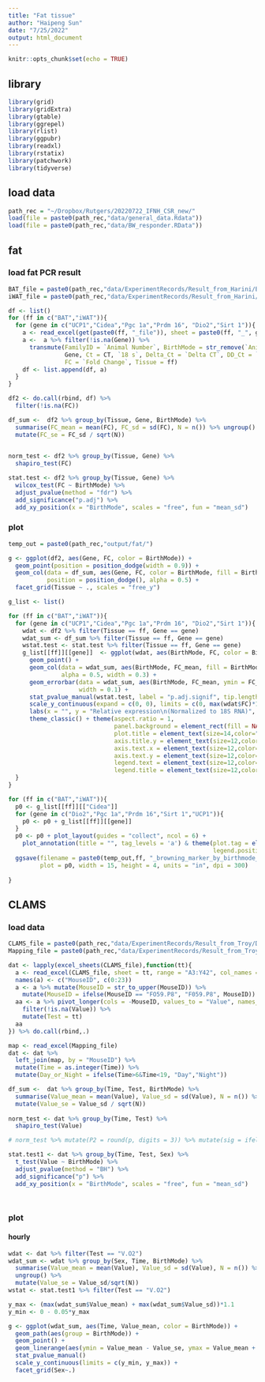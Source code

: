 ```yaml
---
title: "Fat tissue"
author: "Haipeng Sun"
date: "7/25/2022"
output: html_document
---
```


```r
knitr::opts_chunk$set(echo = TRUE)
```

## library
```r
library(grid)
library(gridExtra)
library(gtable)
library(ggrepel)
library(rlist)
library(ggpubr)
library(readxl)
library(rstatix)
library(patchwork)
library(tidyverse)
```

## load data
```r
path_rec = "~/Dropbox/Rutgers/20220722_IFNH_CSR_new/"
load(file = paste0(path_rec,"data/general_data.Rdata"))
load(file = paste0(path_rec,"data/BW_responder.RData"))
```

## fat
### load fat PCR result
```r
BAT_file = paste0(path_rec,"data/ExperimentRecords/Result_from_Harini/BAT qPCR_New spls_11112021.xlsx")
iWAT_file = paste0(path_rec,"data/ExperimentRecords/Result_from_Harini/iWAT qPCR_New spls_11112021.xlsx")

df <- list()
for (ff in c("BAT","iWAT")){
  for (gene in c("UCP1","Cidea","Pgc 1a","Prdm 16", "Dio2","Sirt 1")){
    a <- read_excel(get(paste0(ff, "_file")), sheet = paste0(ff, "_", gene), range = "B2:J28")
    a <-  a %>% filter(!is.na(Gene)) %>% 
      transmute(FamilyID = `Animal Number`, BirthMode = str_remove(`Animal Number`,"\\d+"),
                Gene, Ct = CT, `18 s`, Delta_Ct = `Delta CT`, DD_Ct = `ddCt relative to WT`,
                FC = `Fold Change`, Tissue = ff)
    df <- list.append(df, a)
  }
}

df2 <- do.call(rbind, df) %>% 
  filter(!is.na(FC))

df_sum <-  df2 %>% group_by(Tissue, Gene, BirthMode) %>% 
  summarise(FC_mean = mean(FC), FC_sd = sd(FC), N = n()) %>% ungroup() %>% 
  mutate(FC_se = FC_sd / sqrt(N))
  

norm_test <- df2 %>% group_by(Tissue, Gene) %>% 
  shapiro_test(FC)

stat.test <- df2 %>% group_by(Tissue, Gene) %>% 
  wilcox_test(FC ~ BirthMode) %>% 
  adjust_pvalue(method = "fdr") %>% 
  add_significance("p.adj") %>% 
  add_xy_position(x = "BirthMode", scales = "free", fun = "mean_sd")

```

### plot
```r
temp_out = paste0(path_rec,"output/fat/")

g <- ggplot(df2, aes(Gene, FC, color = BirthMode)) + 
  geom_point(position = position_dodge(width = 0.9)) + 
  geom_col(data = df_sum, aes(Gene, FC, color = BirthMode, fill = BirthMode),
           position = position_dodge(), alpha = 0.5) +
  facet_grid(Tissue ~ ., scales = "free_y")

g_list <- list()

for (ff in c("BAT","iWAT")){
  for (gene in c("UCP1","Cidea","Pgc 1a","Prdm 16", "Dio2","Sirt 1")){
    wdat <- df2 %>% filter(Tissue == ff, Gene == gene)
    wdat_sum <- df_sum %>% filter(Tissue == ff, Gene == gene) 
    wstat.test <- stat.test %>% filter(Tissue == ff, Gene == gene)
    g_list[[ff]][[gene]]  <- ggplot(wdat, aes(BirthMode, FC, color = BirthMode)) + 
      geom_point() + 
      geom_col(data = wdat_sum, aes(BirthMode, FC_mean, fill = BirthMode), 
               alpha = 0.5, width = 0.3) + 
      geom_errorbar(data = wdat_sum, aes(BirthMode, FC_mean, ymin = FC_mean - FC_se, ymax = FC_mean + FC_se),
                    width = 0.1) +
      stat_pvalue_manual(wstat.test, label = "p.adj.signif", tip.length = 0, hide.ns = T, size = 12/.pt) + 
      scale_y_continuous(expand = c(0, 0), limits = c(0, max(wdat$FC)*1.05)) +
      labs(x = "", y = "Relative expression\n(Normalized to 18S RNA)", title = gene) + 
      theme_classic() + theme(aspect.ratio = 1,
                              panel.background = element_rect(fill = NA),
                              plot.title = element_text(size=14,color="black",face='bold',hjust=0.5),
                              axis.title.y = element_text(size=12,color="black",face='bold'),
                              axis.text.x = element_text(size=12,color="black",face='bold'),
                              axis.text.y = element_text(size=12,color="black",face='bold'),
                              legend.text = element_text(size=12,color="black",face='bold'),
                              legend.title = element_text(size=12,color="black",face='bold')) 
  }
}

for (ff in c("BAT","iWAT")){
  p0 <- g_list[[ff]][["Cidea"]]
  for (gene in c("Dio2","Pgc 1a","Prdm 16","Sirt 1","UCP1")){
    p0 <- p0 + g_list[[ff]][[gene]]
  }
  p0 <- p0 + plot_layout(guides = "collect", ncol = 6) + 
    plot_annotation(title = "", tag_levels = 'a') & theme(plot.tag = element_text(size = 12, face = "bold"), 
                                                          legend.position = "right")
  ggsave(filename = paste0(temp_out,ff, "_browning_marker_by_birthmode_QPCR.pdf"), device = cairo_pdf, 
         plot = p0, width = 15, height = 4, units = "in", dpi = 300)
  
}

```

## CLAMS
### load data
```r
CLAMS_file = paste0(path_rec,"data/ExperimentRecords/Result_from_Troy/DB IFNH CLAMS Analysis.xlsx")
Mapping_file = paste0(path_rec,"data/ExperimentRecords/Result_from_Troy/BehaviorAnimalMetadata-20190124-JW.xlsx")

dat <- lapply(excel_sheets(CLAMS_file),function(tt){
  a <- read_excel(CLAMS_file, sheet = tt, range = "A3:Y42", col_names = F)
  names(a) <- c("MouseID", c(0:23))
  a <- a %>% mutate(MouseID = str_to_upper(MouseID)) %>% 
    mutate(MouseID = ifelse(MouseID == "FO59.P8", "F059.P8", MouseID))
  aa <- a %>% pivot_longer(cols = -MouseID, values_to = "Value", names_to = "Time") %>% 
    filter(!is.na(Value)) %>% 
    mutate(Test = tt)
  aa
}) %>% do.call(rbind,.) 

map <- read_excel(Mapping_file) 
dat <- dat %>% 
  left_join(map, by = "MouseID") %>% 
  mutate(Time = as.integer(Time)) %>% 
  mutate(Day_or_Night = ifelse(Time>6&Time<19, "Day","Night"))

df_sum <-  dat %>% group_by(Time, Test, BirthMode) %>% 
  summarise(Value_mean = mean(Value), Value_sd = sd(Value), N = n()) %>% ungroup() %>% 
  mutate(Value_se = Value_sd / sqrt(N))
  
norm_test <- dat %>% group_by(Time, Test) %>% 
  shapiro_test(Value)

# norm_test %>% mutate(P2 = round(p, digits = 3)) %>% mutate(sig = ifelse(P2>0.05, "n","y")) %>% count(Test, sig) %>% pivot_wider(Test, names_from = sig, values_from = n)

stat.test1 <- dat %>% group_by(Time, Test, Sex) %>% 
  t_test(Value ~ BirthMode) %>% 
  adjust_pvalue(method = "BH") %>% 
  add_significance("p") %>% 
  add_xy_position(x = "BirthMode", scales = "free", fun = "mean_sd")




```

### plot
#### hourly
```r
wdat <- dat %>% filter(Test == "V.O2")
wdat_sum <- wdat %>% group_by(Sex, Time, BirthMode) %>% 
  summarise(Value_mean = mean(Value), Value_sd = sd(Value), N = n()) %>% 
  ungroup() %>% 
  mutate(Value_se = Value_sd/sqrt(N))
wstat <- stat.test1 %>% filter(Test == "V.O2")

y_max <- (max(wdat_sum$Value_mean) + max(wdat_sum$Value_sd))*1.1
y_min <- 0 - 0.05*y_max

g <- ggplot(wdat_sum, aes(Time, Value_mean, color = BirthMode)) +
  geom_path(aes(group = BirthMode)) + 
  geom_point() + 
  geom_linerange(aes(ymin = Value_mean - Value_se, ymax = Value_mean + Value_se)) + 
  stat_pvalue_manual()
  scale_y_continuous(limits = c(y_min, y_max)) + 
  facet_grid(Sex~.)


```














